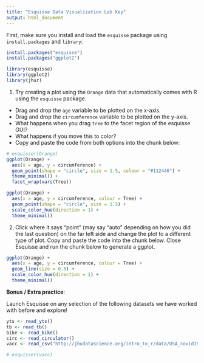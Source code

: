 ```yaml
---
title: "Esquisse Data Visualization Lab Key"
output: html_document
---
```


First, make sure you install and load the `esquisse` package using `install.packages` and `library`:

```r
install.packages("esquisse")
install.packages("ggplot2")
```

```r
library(esquisse)
library(ggplot2)
library(jhur)
```

1.  Try creating a plot using the `Orange` data that automatically comes with R using the `esquisse` package.

-   Drag and drop the `age` variable to be plotted on the x-axis.
-   Drag and drop the `circumference` variable to be plotted on the y-axis.
-   What happens when you drag `tree` to the facet region of the esquisse GUI?
-   What happens if you move this to color?
-   Copy and paste the code from both options into the chunk below:

```r
# esquisser(Orange)
ggplot(Orange) +
  aes(x = age, y = circumference) +
  geom_point(shape = "circle", size = 1.5, colour = "#112446") +
  theme_minimal() +
  facet_wrap(vars(Tree))

ggplot(Orange) +
  aes(x = age, y = circumference, colour = Tree) +
  geom_point(shape = "circle", size = 1.5) +
  scale_color_hue(direction = 1) +
  theme_minimal()
```

2.  Click where it says "point" (may say "auto" depending on how you did the last question) on the far left side and change the plot to a different type of plot. Copy and paste the code into the chunk below. Close Esquisse and run the chunk below to generate a ggplot.

```r
ggplot(Orange) +
  aes(x = age, y = circumference, colour = Tree) +
  geom_line(size = 0.5) +
  scale_color_hue(direction = 1) +
  theme_minimal()
```

**Bonus / Extra practice**:

Launch Esquisse on any selection of the following datasets we have worked with before and explore!

```r
yts <- read_yts()
tb <- read_tb()
bike <- read_bike()
circ <- read_circulator()
vacc <- read_csv("http://jhudatascience.org/intro_to_r/data/USA_covid19_vaccinations.csv")

# esquisser(vacc)
```
